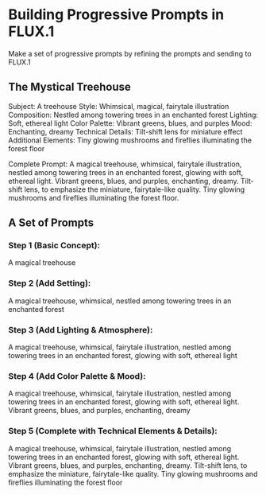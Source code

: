 # Building Progressive Prompts in FLUX.1
   
Make a set of progressive prompts by refining the 
prompts and sending to FLUX.1 
  
## The Mystical Treehouse

Subject: A treehouse
Style: Whimsical, magical, fairytale illustration
Composition: Nestled among towering trees in an enchanted forest
Lighting: Soft, ethereal light
Color Palette: Vibrant greens, blues, and purples
Mood: Enchanting, dreamy
Technical Details: Tilt-shift lens for miniature effect
Additional Elements: Tiny glowing mushrooms and fireflies illuminating the forest floor

Complete Prompt: A magical treehouse, whimsical, fairytale illustration, nestled among towering trees in an enchanted forest, glowing with soft, ethereal light. Vibrant greens, blues, and purples, enchanting, dreamy. Tilt-shift lens, to emphasize the miniature, fairytale-like quality. Tiny glowing mushrooms and fireflies illuminating the forest floor. 

## A Set of Prompts

### Step 1 (Basic Concept):
A magical treehouse

### Step 2 (Add Setting):
A magical treehouse, whimsical, nestled among towering trees in an enchanted forest

### Step 3 (Add Lighting & Atmosphere):
A magical treehouse, whimsical, fairytale illustration, nestled among towering trees in an enchanted forest, glowing with soft, ethereal light

### Step 4 (Add Color Palette & Mood):
A magical treehouse, whimsical, fairytale illustration, nestled among towering trees in an enchanted forest, glowing with soft, ethereal light. Vibrant greens, blues, and purples, enchanting, dreamy

### Step 5 (Complete with Technical Elements & Details):
A magical treehouse, whimsical, fairytale illustration, nestled among towering trees in an enchanted forest, glowing with soft, ethereal light. Vibrant greens, blues, and purples, enchanting, dreamy. Tilt-shift lens, to emphasize the miniature, fairytale-like quality. Tiny glowing mushrooms and fireflies illuminating the forest floor
